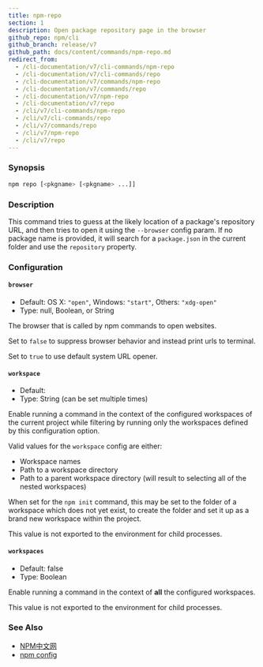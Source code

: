 ```yaml
---
title: npm-repo
section: 1
description: Open package repository page in the browser
github_repo: npm/cli
github_branch: release/v7
github_path: docs/content/commands/npm-repo.md
redirect_from:
  - /cli-documentation/v7/cli-commands/npm-repo
  - /cli-documentation/v7/cli-commands/repo
  - /cli-documentation/v7/commands/npm-repo
  - /cli-documentation/v7/commands/repo
  - /cli-documentation/v7/npm-repo
  - /cli-documentation/v7/repo
  - /cli/v7/cli-commands/npm-repo
  - /cli/v7/cli-commands/repo
  - /cli/v7/commands/repo
  - /cli/v7/npm-repo
  - /cli/v7/repo
---
```


### Synopsis

```bash
npm repo [<pkgname> [<pkgname> ...]]
```

### Description

This command tries to guess at the likely location of a package's repository URL, and then tries to open it using the `--browser` config param. If no package name is provided, it will search for a `package.json` in the current folder and use the `repository` property.

### Configuration

#### `browser`

- Default: OS X: `"open"`, Windows: `"start"`, Others: `"xdg-open"`
- Type: null, Boolean, or String

The browser that is called by npm commands to open websites.

Set to `false` to suppress browser behavior and instead print urls to terminal.

Set to `true` to use default system URL opener.

#### `workspace`

- Default:
- Type: String (can be set multiple times)

Enable running a command in the context of the configured workspaces of the current project while filtering by running only the workspaces defined by this configuration option.

Valid values for the `workspace` config are either:

- Workspace names
- Path to a workspace directory
- Path to a parent workspace directory (will result to selecting all of the nested workspaces)

When set for the `npm init` command, this may be set to the folder of a workspace which does not yet exist, to create the folder and set it up as a brand new workspace within the project.

This value is not exported to the environment for child processes.

#### `workspaces`

- Default: false
- Type: Boolean

Enable running a command in the context of **all** the configured workspaces.

This value is not exported to the environment for child processes.

### See Also

- [NPM中文网](/cli/v7/commands/npm-docs)
- [npm config](/cli/v7/commands/npm-config)
